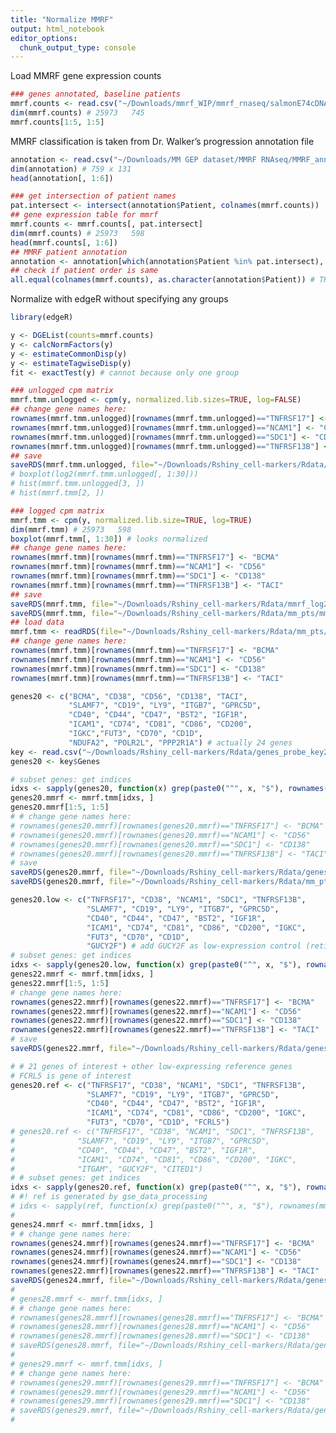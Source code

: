 ```yaml
---
title: "Normalize MMRF"
output: html_notebook
editor_options: 
  chunk_output_type: console
---
```


Load MMRF gene expression counts
```r
### genes annotated, baseline patients
mmrf.counts <- read.csv("~/Downloads/mmrf_WIP/mmrf_rnaseq/salmonE74cDNA_counts_baseline.csv", row.names=1)
dim(mmrf.counts) # 25973   745
mmrf.counts[1:5, 1:5]
```

MMRF classification is taken from Dr. Walker's progression annotation file
```r
annotation <- read.csv("~/Downloads/MM GEP dataset/MMRF RNAseq/MMRF_annotation_ONLY.csv")
dim(annotation) # 759 x 131
head(annotation[, 1:6])

### get intersection of patient names
pat.intersect <- intersect(annotation$Patient, colnames(mmrf.counts))
## gene expression table for mmrf
mmrf.counts <- mmrf.counts[, pat.intersect]
dim(mmrf.counts) # 25973   598
head(mmrf.counts[, 1:6])
## MMRF patient annotation
annotation <- annotation[which(annotation$Patient %in% pat.intersect), ]
## check if patient order is same
all.equal(colnames(mmrf.counts), as.character(annotation$Patient)) # TRUE
```

Normalize with edgeR without specifying any groups
```r
library(edgeR)

y <- DGEList(counts=mmrf.counts)
y <- calcNormFactors(y)
y <- estimateCommonDisp(y)
y <- estimateTagwiseDisp(y)
fit <- exactTest(y) # cannot because only one group

### unlogged cpm matrix
mmrf.tmm.unlogged <- cpm(y, normalized.lib.sizes=TRUE, log=FALSE)
## change gene names here:
rownames(mmrf.tmm.unlogged)[rownames(mmrf.tmm.unlogged)=="TNFRSF17"] <- "BCMA"
rownames(mmrf.tmm.unlogged)[rownames(mmrf.tmm.unlogged)=="NCAM1"] <- "CD56"
rownames(mmrf.tmm.unlogged)[rownames(mmrf.tmm.unlogged)=="SDC1"] <- "CD138"
rownames(mmrf.tmm.unlogged)[rownames(mmrf.tmm.unlogged)=="TNFRSF13B"] <- "TACI"
## save
saveRDS(mmrf.tmm.unlogged, file="~/Downloads/Rshiny_cell-markers/Rdata/mm_pts/mmrf_tmm.rds")
# boxplot(log2(mmrf.tmm.unlogged[, 1:30]))
# hist(mmrf.tmm.unlogged[3, ])
# hist(mmrf.tmm[2, ])

### logged cpm matrix
mmrf.tmm <- cpm(y, normalized.lib.size=TRUE, log=TRUE)
dim(mmrf.tmm) # 25973   598
boxplot(mmrf.tmm[, 1:30]) # looks normalized
## change gene names here:
rownames(mmrf.tmm)[rownames(mmrf.tmm)=="TNFRSF17"] <- "BCMA"
rownames(mmrf.tmm)[rownames(mmrf.tmm)=="NCAM1"] <- "CD56"
rownames(mmrf.tmm)[rownames(mmrf.tmm)=="SDC1"] <- "CD138"
rownames(mmrf.tmm)[rownames(mmrf.tmm)=="TNFRSF13B"] <- "TACI"
## save
saveRDS(mmrf.tmm, file="~/Downloads/Rshiny_cell-markers/Rdata/mmrf_log2_tmm_598-pats.rds")
saveRDS(mmrf.tmm, file="~/Downloads/Rshiny_cell-markers/Rdata/mm_pts/mmrf_tmm_log2.rds")
## load data
mmrf.tmm <- readRDS(file="~/Downloads/Rshiny_cell-markers/Rdata/mm_pts/mmrf_tmm.rds")
## change gene names here:
rownames(mmrf.tmm)[rownames(mmrf.tmm)=="TNFRSF17"] <- "BCMA"
rownames(mmrf.tmm)[rownames(mmrf.tmm)=="NCAM1"] <- "CD56"
rownames(mmrf.tmm)[rownames(mmrf.tmm)=="SDC1"] <- "CD138"
rownames(mmrf.tmm)[rownames(mmrf.tmm)=="TNFRSF13B"] <- "TACI"

genes20 <- c("BCMA", "CD38", "CD56", "CD138", "TACI", 
             "SLAMF7", "CD19", "LY9", "ITGB7", "GPRC5D", 
             "CD40", "CD44", "CD47", "BST2", "IGF1R", 
             "ICAM1", "CD74", "CD81", "CD86", "CD200", 
             "IGKC","FUT3", "CD70", "CD1D",
             "NDUFA2", "POLR2L", "PPP2R1A") # actually 24 genes
key <- read.csv("~/Downloads/Rshiny_cell-markers/Rdata/genes_probe_key2.csv", stringsAsFactors=FALSE)
genes20 <- key$Genes

# subset genes: get indices
idxs <- sapply(genes20, function(x) grep(paste0("^", x, "$"), rownames(mmrf.tmm)))
genes20.mmrf <- mmrf.tmm[idxs, ]
genes20.mmrf[1:5, 1:5]
# # change gene names here:
# rownames(genes20.mmrf)[rownames(genes20.mmrf)=="TNFRSF17"] <- "BCMA"
# rownames(genes20.mmrf)[rownames(genes20.mmrf)=="NCAM1"] <- "CD56"
# rownames(genes20.mmrf)[rownames(genes20.mmrf)=="SDC1"] <- "CD138"
# rownames(genes20.mmrf)[rownames(genes20.mmrf)=="TNFRSF13B"] <- "TACI"
# save
saveRDS(genes20.mmrf, file="~/Downloads/Rshiny_cell-markers/Rdata/genes21/genes24_mmrf.rds")
saveRDS(genes20.mmrf, file="~/Downloads/Rshiny_cell-markers/Rdata/mm_pts/mmrf_select-genes_tmm_37.rds")

genes20.low <- c("TNFRSF17", "CD38", "NCAM1", "SDC1", "TNFRSF13B", 
                 "SLAMF7", "CD19", "LY9", "ITGB7", "GPRC5D", 
                 "CD40", "CD44", "CD47", "BST2", "IGF1R", 
                 "ICAM1", "CD74", "CD81", "CD86", "CD200", "IGKC",
                 "FUT3", "CD70", "CD1D",
                 "GUCY2F") # add GUCY2F as low-expression control (retina)
# subset genes: get indices
idxs <- sapply(genes20.low, function(x) grep(paste0("^", x, "$"), rownames(mmrf.tmm)))
genes22.mmrf <- mmrf.tmm[idxs, ]
genes22.mmrf[1:5, 1:5]
# change gene names here:
rownames(genes22.mmrf)[rownames(genes22.mmrf)=="TNFRSF17"] <- "BCMA"
rownames(genes22.mmrf)[rownames(genes22.mmrf)=="NCAM1"] <- "CD56"
rownames(genes22.mmrf)[rownames(genes22.mmrf)=="SDC1"] <- "CD138"
rownames(genes22.mmrf)[rownames(genes22.mmrf)=="TNFRSF13B"] <- "TACI"
# save
saveRDS(genes22.mmrf, file="~/Downloads/Rshiny_cell-markers/Rdata/genes21/genes25_mmrf.rds")

# # 21 genes of interest + other low-expressing reference genes
# FCRL5 is gene of interest
genes20.ref <- c("TNFRSF17", "CD38", "NCAM1", "SDC1", "TNFRSF13B", 
                 "SLAMF7", "CD19", "LY9", "ITGB7", "GPRC5D", 
                 "CD40", "CD44", "CD47", "BST2", "IGF1R", 
                 "ICAM1", "CD74", "CD81", "CD86", "CD200", "IGKC",
                 "FUT3", "CD70", "CD1D", "FCRL5") 
# genes20.ref <- c("TNFRSF17", "CD38", "NCAM1", "SDC1", "TNFRSF13B", 
#              "SLAMF7", "CD19", "LY9", "ITGB7", "GPRC5D", 
#              "CD40", "CD44", "CD47", "BST2", "IGF1R", 
#              "ICAM1", "CD74", "CD81", "CD86", "CD200", "IGKC",
#              "ITGAM", "GUCY2F", "CITED1")
# # subset genes: get indices
idxs <- sapply(genes20.ref, function(x) grep(paste0("^", x, "$"), rownames(mmrf.tmm)))
# #! ref is generated by gse_data_processing
# idxs <- sapply(ref, function(x) grep(paste0("^", x, "$"), rownames(mmrf.tmm)))
# 
genes24.mmrf <- mmrf.tmm[idxs, ]
# # change gene names here:
rownames(genes24.mmrf)[rownames(genes24.mmrf)=="TNFRSF17"] <- "BCMA"
rownames(genes24.mmrf)[rownames(genes24.mmrf)=="NCAM1"] <- "CD56"
rownames(genes24.mmrf)[rownames(genes24.mmrf)=="SDC1"] <- "CD138"
rownames(genes22.mmrf)[rownames(genes22.mmrf)=="TNFRSF13B"] <- "TACI"
saveRDS(genes24.mmrf, file="~/Downloads/Rshiny_cell-markers/Rdata/genes21/genes25_mmrf_2.rds")
# 
# genes28.mmrf <- mmrf.tmm[idxs, ]
# # change gene names here:
# rownames(genes28.mmrf)[rownames(genes28.mmrf)=="TNFRSF17"] <- "BCMA"
# rownames(genes28.mmrf)[rownames(genes28.mmrf)=="NCAM1"] <- "CD56"
# rownames(genes28.mmrf)[rownames(genes28.mmrf)=="SDC1"] <- "CD138"
# saveRDS(genes28.mmrf, file="~/Downloads/Rshiny_cell-markers/Rdata/genes21/genes28_mmrf.rds")
# 
# genes29.mmrf <- mmrf.tmm[idxs, ]
# # change gene names here:
# rownames(genes29.mmrf)[rownames(genes29.mmrf)=="TNFRSF17"] <- "BCMA"
# rownames(genes29.mmrf)[rownames(genes29.mmrf)=="NCAM1"] <- "CD56"
# rownames(genes29.mmrf)[rownames(genes29.mmrf)=="SDC1"] <- "CD138"
# saveRDS(genes29.mmrf, file="~/Downloads/Rshiny_cell-markers/Rdata/genes21/genes29_mmrf.rds")
# 


```